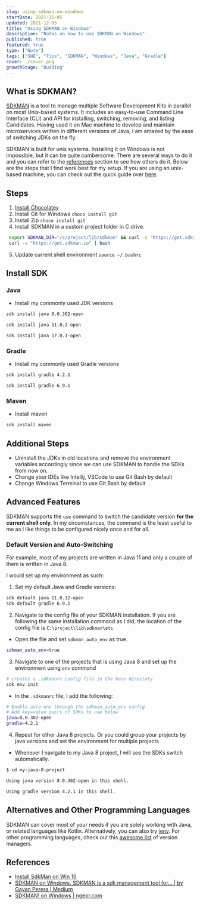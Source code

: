 ```yaml
---
slug: using-sdkman-on-windows
startDate: 2021-11-05
updated: 2021-12-05
title: "Using SDKMAN on Windows"
description: "Notes on how to use SDKMAN on Windows"
published: true
featured: true
type: ["Note"]
tags: ["SWE", "Tips", "SDKMAN", "Windows", "Java", "Gradle"]
cover: ./cover.png
growthStage: "Budding"
---
```


<BasicImage
  src="https://res.cloudinary.com/wtkw/image/upload/v1636369585/waltertengcom/garden/using-sdkman-on-windows/cover_esymar.png"
  alt="cover"
/>

## What is SDKMAN?

[SDKMAN](https://sdkman.io/) is a tool to manage multiple Software Development Kits in parallel on most Unix-based systems. It includes an easy-to-use Command Line Interface (CLI) and API for installing, switching, removing, and listing Candidates. Having used it on Mac machine to develop and maintain microservices written in different versions of Java, I am amazed by the ease of switching JDKs on the fly.

SDKMAN is built for unix systems. Installing it on Windows is not impossible, but it can be quite cumbersome. There are several ways to do it and you can refer to the [references](#references) section to see how others do it. Below are the steps that I find work best for my setup. If you are using an unix-based machine, you can check out the quick guide over [here](/garden/using-sdkman-on-mac).

## Steps

1. [Install Chocolatey](https://docs.chocolatey.org/en-us/choco/setup)
2. Install Git for Windows `choco install git`
3. Install Zip `choco install git`
4. Install SDKMAN in a custom project folder in C drive.

```bash
 export SDKMAN_DIR="/c/project/lib/sdkman" && curl -s "https://get.sdkman.io" | bash
 curl -s "https://get.sdkman.io" | bash
```

5. Update current shell environment `source ~/.bashrc`

## Install SDK

### Java

- Install my commonly used JDK versions

```bash
sdk install java 8.0.302-open

sdk install java 11.0.2-open

sdk install java 17.0.1-open
```

### Gradle

- Install my commonly used Gradle versions

```bash
sdk install gradle 4.2.1

sdk install gradle 6.9.1
```

### Maven

- Install maven

```bash
sdk install maven
```

## Additional Steps

- Uninstall the JDKs in old locations and remove the environment variables accordingly since we can use SDKMAN to handle the SDKs from now on.
- Change your IDEs like Intellij, VSCode to use Git Bash by default
- Change Windows Terminal to use Git Bash by default

## Advanced Features

SDKMAN supports the `use` command to switch the candidate version **for the current shell only**. In my circumstances, the command is the least useful to me as I like things to be configured nicely once and for all.

### Default Version and Auto-Switching

For example, most of my projects are written in Java 11 and only a couple of them is written in Java 8.

I would set up my environment as such:

1. Set my default Java and Gradle versions:

```bash
sdk default java 11.0.12-open
sdk default gradle 6.9.1
```

2. Navigate to the config file of your SDKMAN installation. If you are following the same installation command as I did,
   the location of the config file is `C:\project\lib\sdkman\etc`

- Open the file and set `sdkman_auto_env` as true.

```bash
sdkman_auto_env=true
```

3. Navigate to one of the projects that is using Java 8 and set up the environment using `env` command

```bash
# creates a .sdkmanrc config file in the base directory
sdk env init
```

- In the `.sdkmanrc` file, I add the following:

```bash
# Enable auto-env through the sdkman_auto_env config
# Add key=value pairs of SDKs to use below
java=8.0.302-open
gradle=4.2.1
```

4. Repeat for other Java 8 projects. Or you could group your projects by java versions and set the environment for multiple projects

- Whenever I navigate to my Java 8 project, I will see the SDKs switch automatically.

```bash
$ cd my-java-8-project

Using java version 8.0.302-open in this shell.

Using gradle version 4.2.1 in this shell.
```

## Alternatives and Other Programming Languages

SDKMAN can cover most of your needs if you are solely working with Java, or related languages like Kotlin. Alternatively, you can also try [jenv](https://github.com/jenv/jenv). For other programming languages, check out this [awesome list](https://github.com/bernardoduarte/awesome-version-managers) of version managers.

## References

- [Install SdkMan on Win 10](https://gist.github.com/der3k/5d84e87b759acc0ff8c1ad341f832635)
- [SDKMAN on Windows. SDKMAN is a sdk management tool for… | by Gayan Perera | Medium](https://medium.com/@gayanper/sdkman-on-windows-661976238042)
- [SDKMAN! on Windows | ngeor.com](https://ngeor.com/2019/12/07/sdkman-windows.html)
